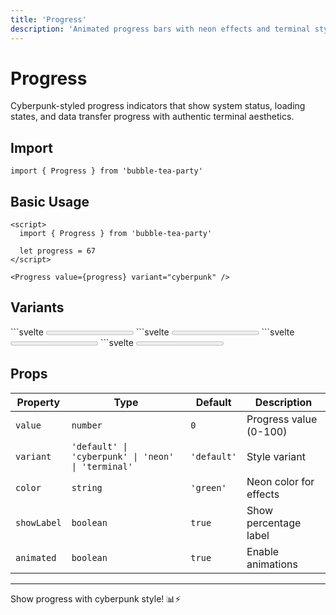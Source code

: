 ```yaml
---
title: 'Progress'
description: 'Animated progress bars with neon effects and terminal styling'
---
```


# Progress

Cyberpunk-styled progress indicators that show system status, loading states, and data transfer progress with authentic terminal aesthetics.

## Import

```svelte
import { Progress } from 'bubble-tea-party'
```

## Basic Usage

```svelte
<script>
  import { Progress } from 'bubble-tea-party'
  
  let progress = 67
</script>

<Progress value={progress} variant="cyberpunk" />
```

## Variants

<Tabs>
  <Tab title="Default">
    ```svelte
    <Progress value={45} />
    ```
  </Tab>
  
  <Tab title="Cyberpunk">
    ```svelte
    <Progress value={78} variant="cyberpunk" />
    ```
  </Tab>
  
  <Tab title="Neon">
    ```svelte
    <Progress value={91} variant="neon" color="cyan" />
    ```
  </Tab>
  
  <Tab title="Terminal">
    ```svelte
    <Progress value={34} variant="terminal" />
    ```
  </Tab>
</Tabs>

## Props

| Property | Type | Default | Description |
|----------|------|---------|-------------|
| `value` | `number` | `0` | Progress value (0-100) |
| `variant` | `'default' \| 'cyberpunk' \| 'neon' \| 'terminal'` | `'default'` | Style variant |
| `color` | `string` | `'green'` | Neon color for effects |
| `showLabel` | `boolean` | `true` | Show percentage label |
| `animated` | `boolean` | `true` | Enable animations |

---

Show progress with cyberpunk style! 📊⚡